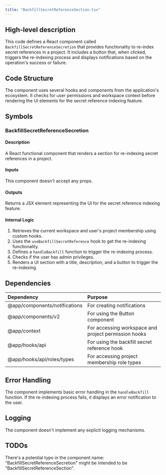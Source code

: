 ```yaml
---
title: "BackfillSecretReferenceSection.tsx"
---
```


## High-level description
This code defines a React component called `BackfillSecretReferenceSecretion` that provides functionality to re-index secret references in a project. It includes a button that, when clicked, triggers the re-indexing process and displays notifications based on the operation's success or failure.

## Code Structure
The component uses several hooks and components from the application's ecosystem. It checks for user permissions and workspace context before rendering the UI elements for the secret reference indexing feature.

## Symbols

### BackfillSecretReferenceSecretion
#### Description
A React functional component that renders a section for re-indexing secret references in a project.

#### Inputs
This component doesn't accept any props.

#### Outputs
Returns a JSX element representing the UI for the secret reference indexing feature.

#### Internal Logic
1. Retrieves the current workspace and user's project membership using custom hooks.
2. Uses the `useBackfillSecretReference` hook to get the re-indexing functionality.
3. Defines a `handleBackfill` function to trigger the re-indexing process.
4. Checks if the user has admin privileges.
5. Renders a UI section with a title, description, and a button to trigger the re-indexing.

## Dependencies
| Dependency | Purpose |
|:-----------|:--------|
| @app/components/notifications | For creating notifications |
| @app/components/v2 | For using the Button component |
| @app/context | For accessing workspace and project permission hooks |
| @app/hooks/api | For using the backfill secret reference hook |
| @app/hooks/api/roles/types | For accessing project membership role types |

## Error Handling
The component implements basic error handling in the `handleBackfill` function. If the re-indexing process fails, it displays an error notification to the user.

## Logging
The component doesn't implement any explicit logging mechanisms.

## TODOs
There's a potential typo in the component name: "BackfillSecretReferenceSecretion" might be intended to be "BackfillSecretReferenceSection".